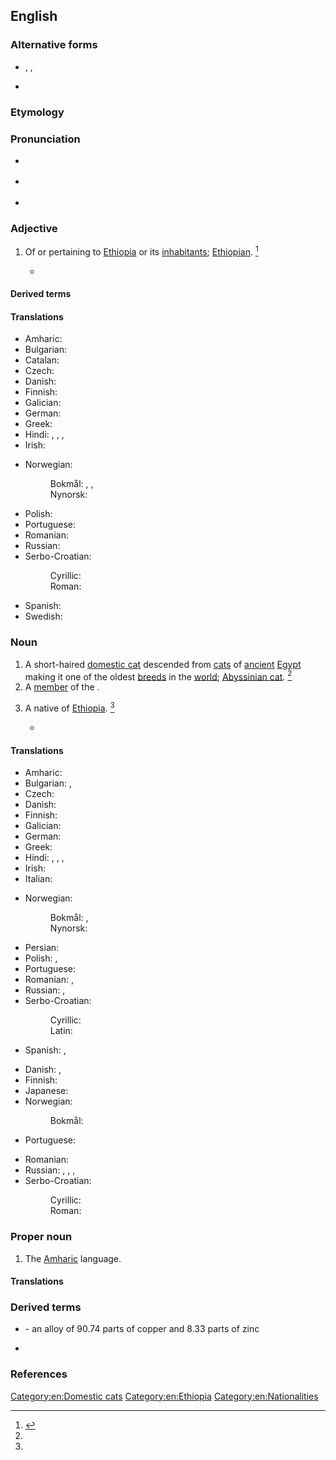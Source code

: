 ==English==

===Alternative forms===
* {{l|en|Abyssian}}, {{l|en|Abyssin}}, {{l|en|Abyssine}} {{qualifier|rare}}
* {{alter|en|Abissinian||archaic}}

===Etymology===
{{suffix|en|Abyssinia|n}}

===Pronunciation===
* {{a|RP}} {{IPA|en|/ˌæb.ɪˈsɪn.ɪ.ən/}}
* {{a|US}} {{IPA|en|/ˌæb.ɪˈsɪn.i.ən/|/ˌæb.əˈsɪn.i.ən/|/ˌæb.əˈsɪn.jən/}}
* {{rhymes|en|ɪnjən|ɪniən}}

===Adjective===
{{en-adj|-}}

# {{lb|en|dated|usually|_|capitalized}} Of or pertaining to [[Ethiopia]] or its [[inhabitant]]s; [[Ethiopian]]. {{defdate|First attested in the late 18th century.}}<ref name=SOED>{{R:SOED5|page=11}}</ref>
#* {{quote-book|en|year=2019|author=[[w:Maaza Mengiste|Maaza Mengiste 
]]|title=[[w:The Shadow King (book)|The Shadow King]] |publisher=Canongate Books (2020)|page=335|passage=Our men are frightened of these '''Abyssinian''' women.}}
====Derived terms====
{{der3|en
|Abyssinian banana
|Abyssinian cat
|Abyssinian primrose
|Abyssinian tea
|Abyssinian gold}}

====Translations====
{{trans-top|of or pertaining to Abyssinia}}
* Amharic: {{t|am|ሐበሻ}}
* Bulgarian: {{t|bg|абиси́нски|m}}
* Catalan: {{t|ca|abissini}}
* Czech: {{t+|cs|habešský}}
* Danish: {{t+|da|abessinsk}}
* Finnish: {{t|fi|abessinialainen}}
* Galician: {{t+|gl|abisinio}}
* German: {{t+|de|abessinisch}}
* Greek: {{t|el|αβησσυνιακός}}
* Hindi: {{t|hi|हब्शी|m}}, {{t+|hi|हबशी|m}}, {{t+|hi|हबसी|m}}, {{t+|hi|हबशिन|f}}
* Irish: {{t|ga|Aibisíneach}}
{{trans-mid}}
* Norwegian:
*: Bokmål: {{t|nb|abessinsk}}, {{t|nb|abyssinsk}}, {{t|nb|abyssinisk}}
*: Nynorsk: {{t|nn|abessinsk}}
* Polish: {{t+|pl|abisyński}}
* Portuguese: {{t+|pt|abissínio}}
* Romanian: {{t|ro|abisinian}}
* Russian: {{t+|ru|абисси́нский}}
* Serbo-Croatian:
*: Cyrillic: {{t|sh|абисински|m|sc=Cyrl}}
*: Roman: {{t|sh|abisinski|m}}
* Spanish: {{t+|es|abisinio}}
* Swedish: {{t+|sv|abessinsk}}
{{trans-bottom}}

===Noun===
{{en-noun}}
{{wikipedia|Abyssinian (cat)}}

# A short-haired [[domestic cat]] descended from [[cat]]s of [[ancient]] [[Egypt]] making it one of the oldest [[breed]]s in the [[world]]; [[Abyssinian cat]]. {{defdate|First attested in the late 19th century.}}<ref name=SOED/>
# A [[member]] of the {{w|Abyssinian Church}}.
# {{lb|en|dated}} A native of [[Ethiopia]]. {{defdate|First attested in the mid 18th century.}}<ref name=SOED/>
#* {{quote-book|en|year=2019|author=[[w:Maaza Mengiste|Maaza Mengiste 
]]|title=[[w:The Shadow King (book)|The Shadow King]] |publisher=Canongate Books (2020)|page=308|passage=A group of '''Abyssinians''' are astride horses in brightly colored saddles at the top of the hill across the valley.}}
====Translations====
{{trans-top|a native of Abyssinia}}
* Amharic: {{t|am|ሐበሻ}}
* Bulgarian: {{t+|bg|абиси́нец|m}}, {{t+|bg|абиси́нка|f}}
* Czech: {{t+|cs|Habešan|m}}
* Danish: {{t+|da|abessiner|c}}
* Finnish: {{t|fi|abessinialainen}}
* Galician: {{t+|gl|abisinio|m}}
* German: {{t-needed|de}}
* Greek: {{t|el|Αβησσυνός|m}}
* Hindi: {{t|hi|हब्शी|m}}, {{t+|hi|हबशी|m}}, {{t+|hi|हबसी|m}}, {{t+|hi|हबशिन|f}}
* Irish: {{t|ga|Aibisíneach|m}}
* Italian: {{t+|it|abissino|m}}
{{trans-mid}}
* Norwegian:
*: Bokmål: {{t+|no|abessinier}}, {{t|nb|abyssiner|m}}
*: Nynorsk: {{t|nn|abessiniar}}
* Persian: {{t+|fa|حبشی|tr=habaši}}
* Polish: {{t+|pl|Abisyńczyk|m-pr}}, {{t+|pl|Abisynka|f}}
* Portuguese: {{t+|pt|abissínio|m}}
* Romanian: {{t|ro|abisinian|m}}, {{t|ro|abisiniană|f}}
* Russian: {{t+|ru|абисси́нец|m}}, {{t+|ru|абисси́нка|f}}
* Serbo-Croatian:
*: Cyrillic: {{t|sh|абисинац|m|sc=Cyrl}}
*: Latin: {{t+|sh|abisinac|m}}
* Spanish: {{t+|es|abisinio|m}}, {{t+|es|abisinia|f}}
{{trans-bottom}}

{{trans-top|cat}}
* Danish: {{t+|da|abessiner|c}}, {{t+|da|abyssinier|c}}
* Finnish: {{t|fi|abessinialainen}}
* Japanese: {{t|ja|アビシニアン|tr=abishinian|sc=Jpan}}
* Norwegian:
*: Bokmål: {{t|nb|abyssiner|m}}
* Portuguese: {{t+|pt|abissínio|m}}
{{trans-mid}}
* Romanian: {{t|ro|abisiniană|f}}
* Russian: {{t+|ru|абисси́нец|m}}, {{t+|ru|абисси́нка|f}}, {{t|ru|абисси́нский кот|m}}, {{t|ru|абисси́нская ко́шка|f}}
* Serbo-Croatian:
*: Cyrillic: {{t|sh|абисинка|f|sc=Cyrl}}
*: Roman: {{t|sh|abisinka|f}}
{{trans-bottom}}

===Proper noun===
{{en-proper noun}}

# The [[Amharic]] language.

====Translations====
{{trans-see|Amharic}}

===Derived terms===
* {{l|en|Abyssinian gold}} - an alloy of 90.74 parts of copper and 8.33 parts of zinc
* {{l|en|Abyssinian tea}}

===References===
<references/>

[[Category:en:Domestic cats]]
[[Category:en:Ethiopia]]
[[Category:en:Nationalities]]
